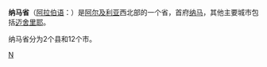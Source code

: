 {{Unreferenced|time=2022-01-07T02:57:04+00:00}}
{{Infobox Algerian Province 
 |capital                = 纳马
 |name                   = 纳马省<br />{{lang|ar|ولاية النعامة|}}
 |area                   = 30,644
 |arank                  =  
 |oos                    = 1 E9 m²
 |image                  = 
[[File:DZ-45_(2019).svg|120px]]
 |pop                    = 127,314
 |prank                  = 
 |den                    = 
 |creation               = 1984年
 |districts              = 2
 |municipalities         = 12
 |dial                   = 
 |code                   = 45
|}}
'''纳马省'''（[[阿拉伯语|阿拉伯语]]：'''{{lang|ar|ولاية النعامة|}}'''）是[[阿尔及利亚|阿尔及利亚]]西北部的一个省，首府[[纳马|纳马]]，其他主要城市包括[[迈舍里耶|迈舍里耶]]。

纳马省分为2个县和12个市。

{{coord|display=title}}
{{Algeria-geo-stub}}
{{阿尔及利亚省份}}

[[Category:阿尔及利亚省份|N]]